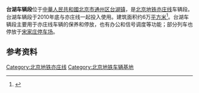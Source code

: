 {{NoteTA
|G1=Railway
|G2=Unit
}}
{{Infobox railway depot
| name = 台湖车辆段
| depot_logo = 
| logo_upright = 
| logo_alt = 
| logo_caption = 
| image =
| image_upright = 
| image_alt = 
| caption = 
| location = {{PRC}}[[北京市|北京市]][[通州区_(北京市)|通州区]][[台湖镇|台湖镇]]
| coordinates = {{coord|39|49|33.98|N|116|35|59.44|E|display=inline}}
| owner = 
| operator = [[北京地铁|北京地铁]]
| depotcode = 
| type = 地铁车辆段
| roads = 
| rollingstock = 
| routes = {{北京地铁线路名|亦|c}}
| opened = 2010年12月30日
| closed = 
| original = 
| former_depot_codes   =
| former_rolling_stock = 
}}{{coord|39|49|33.98|N|116|35|59.44|E|type:railwaystation|display=title}}
'''台湖车辆段'''位于[[中華人民共和國|中華人民共和國]][[北京市|北京市]][[通州区_(北京市)|通州区]][[台湖镇|台湖镇]]，是[[北京地铁|北京地铁]][[亦庄线|亦庄线]]车辆段。台湖车辆段于2010年底与亦庄线一起投入使用。建筑面积约6万[[平方米|平方米]]<ref>{{cite web|url=http://project.newsccn.com/2010-12-02/25197.html|title=北京轨道交通亦庄线台湖车辆段机电安装完成|date=2010-12-02|accessdate=2011-02-26|deadurl=yes|archiveurl=https://web.archive.org/web/20101219000757/http://project.newsccn.com/2010-12-02/25197.html|archivedate=2010-12-19}}</ref>。台湖车辆段主要用于亦庄线车辆的保养和停放，也有办公和信号调度等功能；部分列车也停放于[[宋家庄停车场|宋家庄停车场]]。

== 参考资料 ==
{{reflist}}
{{BJS-stub}}
{{北京地铁亦庄线|nocat}}
{{北京地铁车辆段}}
[[Category:北京地铁亦庄线|Category:北京地铁亦庄线]]
[[Category:北京地铁车辆基地|Category:北京地铁车辆基地]]